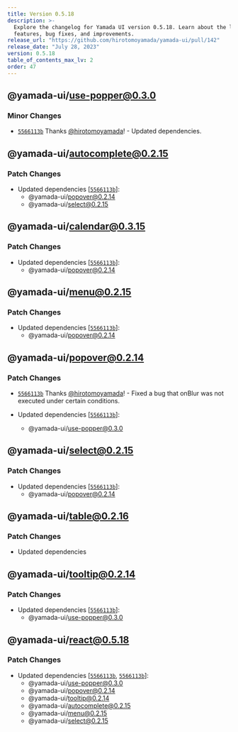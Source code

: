```yaml
---
title: Version 0.5.18
description: >-
  Explore the changelog for Yamada UI version 0.5.18. Learn about the latest
  features, bug fixes, and improvements.
release_url: "https://github.com/hirotomoyamada/yamada-ui/pull/142"
release_date: "July 28, 2023"
version: 0.5.18
table_of_contents_max_lv: 2
order: 47
---
```


## @yamada-ui/use-popper@0.3.0

### Minor Changes

- [`5566113b`](https://github.com/hirotomoyamada/yamada-ui/commit/5566113b8f4bc6d9a988ea8442cfbd659f263066) Thanks [@hirotomoyamada](https://github.com/hirotomoyamada)! - Updated dependencies.

## @yamada-ui/autocomplete@0.2.15

### Patch Changes

- Updated dependencies \[[`5566113b`](https://github.com/hirotomoyamada/yamada-ui/commit/5566113b8f4bc6d9a988ea8442cfbd659f263066)]:
  - @yamada-ui/popover@0.2.14
  - @yamada-ui/select@0.2.15

## @yamada-ui/calendar@0.3.15

### Patch Changes

- Updated dependencies \[[`5566113b`](https://github.com/hirotomoyamada/yamada-ui/commit/5566113b8f4bc6d9a988ea8442cfbd659f263066)]:
  - @yamada-ui/popover@0.2.14

## @yamada-ui/menu@0.2.15

### Patch Changes

- Updated dependencies \[[`5566113b`](https://github.com/hirotomoyamada/yamada-ui/commit/5566113b8f4bc6d9a988ea8442cfbd659f263066)]:
  - @yamada-ui/popover@0.2.14

## @yamada-ui/popover@0.2.14

### Patch Changes

- [`5566113b`](https://github.com/hirotomoyamada/yamada-ui/commit/5566113b8f4bc6d9a988ea8442cfbd659f263066) Thanks [@hirotomoyamada](https://github.com/hirotomoyamada)! - Fixed a bug that onBlur was not executed under certain conditions.

- Updated dependencies \[[`5566113b`](https://github.com/hirotomoyamada/yamada-ui/commit/5566113b8f4bc6d9a988ea8442cfbd659f263066)]:
  - @yamada-ui/use-popper@0.3.0

## @yamada-ui/select@0.2.15

### Patch Changes

- Updated dependencies \[[`5566113b`](https://github.com/hirotomoyamada/yamada-ui/commit/5566113b8f4bc6d9a988ea8442cfbd659f263066)]:
  - @yamada-ui/popover@0.2.14

## @yamada-ui/table@0.2.16

### Patch Changes

- Updated dependencies

## @yamada-ui/tooltip@0.2.14

### Patch Changes

- Updated dependencies \[[`5566113b`](https://github.com/hirotomoyamada/yamada-ui/commit/5566113b8f4bc6d9a988ea8442cfbd659f263066)]:
  - @yamada-ui/use-popper@0.3.0

## @yamada-ui/react@0.5.18

### Patch Changes

- Updated dependencies \[[`5566113b`](https://github.com/hirotomoyamada/yamada-ui/commit/5566113b8f4bc6d9a988ea8442cfbd659f263066), [`5566113b`](https://github.com/hirotomoyamada/yamada-ui/commit/5566113b8f4bc6d9a988ea8442cfbd659f263066)]:
  - @yamada-ui/use-popper@0.3.0
  - @yamada-ui/popover@0.2.14
  - @yamada-ui/tooltip@0.2.14
  - @yamada-ui/autocomplete@0.2.15
  - @yamada-ui/menu@0.2.15
  - @yamada-ui/select@0.2.15
